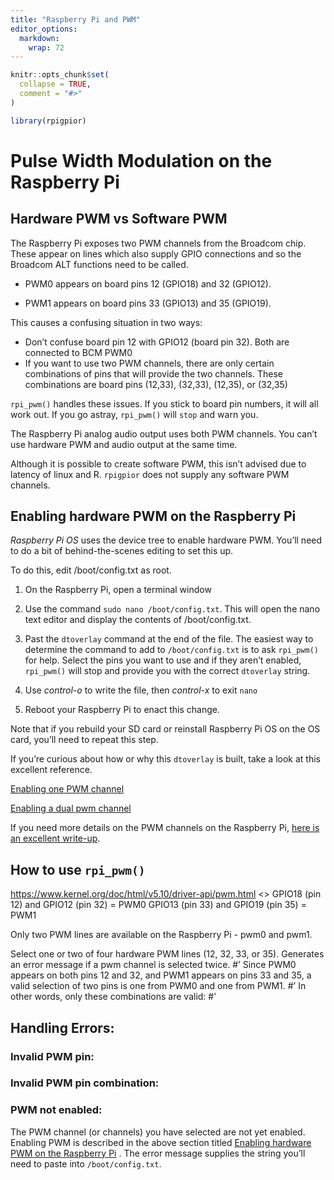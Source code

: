 ```yaml
---
title: "Raspberry Pi and PWM"
editor_options: 
  markdown: 
    wrap: 72
---
```


```r
knitr::opts_chunk$set(
  collapse = TRUE,
  comment = "#>"
)
```

```r
library(rpigpior)
```

# Pulse Width Modulation on the Raspberry Pi

## Hardware PWM vs Software PWM

The Raspberry Pi exposes two PWM channels from the Broadcom chip. These
appear on lines which also supply GPIO connections and so the Broadcom
ALT functions need to be called.

-   PWM0 appears on board pins 12 (GPIO18) and 32 (GPIO12).

-   PWM1 appears on board pins 33 (GPIO13) and 35 (GPIO19).

This causes a confusing situation in two ways:

-   Don't confuse board pin 12 with GPIO12 (board pin 32). Both are
    connected to BCM PWM0
-   If you want to use two PWM channels, there are only certain
    combinations of pins that will provide the two channels. These
    combinations are board pins (12,33), (32,33), (12,35), or (32,35)

`rpi_pwm()` handles these issues. If you stick to board pin numbers, it
will all work out. If you go astray, `rpi_pwm()` will `stop` and warn
you.

The Raspberry Pi analog audio output uses both PWM channels. You can't
use hardware PWM and audio output at the same time.

Although it is possible to create software PWM, this isn't advised due
to latency of linux and R. `rpigpior` does not supply any software PWM
channels.

## Enabling hardware PWM on the Raspberry Pi

*Raspberry Pi OS* uses the device tree to enable hardware PWM. You'll
need to do a bit of behind-the-scenes editing to set this up.

To do this, edit /boot/config.txt as root.

1.  On the Raspberry Pi, open a terminal window

2.  Use the command `sudo nano /boot/config.txt`. This will open the
    nano text editor and display the contents of /boot/config.txt.

3.  Past the `dtoverlay` command at the end of the file. The easiest way
    to determine the command to add to `/boot/config.txt` is to ask
    `rpi_pwm()` for help. Select the pins you want to use and if they
    aren't enabled, `rpi_pwm()` will stop and provide you with the
    correct `dtoverlay` string.

4.  Use *control-o* to write the file, then *control-x* to exit `nano`

5.  Reboot your Raspberry Pi to enact this change.

Note that if you rebuild your SD card or reinstall Raspberry Pi OS on
the OS card, you'll need to repeat this step.

If you're curious about how or why this `dtoverlay` is built, take a
look at this excellent reference.

[Enabling one PWM
channel](https://github.com/raspberrypi/linux/blob/04c8e47067d4873c584395e5cb260b4f170a99ea/arch/arm/boot/dts/overlays/README#L925)

[Enabling a dual pwm
channel](https://github.com/raspberrypi/linux/blob/04c8e47067d4873c584395e5cb260b4f170a99ea/arch/arm/boot/dts/overlays/README#L944)

If you need more details on the PWM channels on the Raspberry Pi, [here
is an excellent
write-up](https://github.com/dotnet/iot/blob/main/Documentation/raspi-pwm.md).

## How to use `rpi_pwm()`

<https://www.kernel.org/doc/html/v5.10/driver-api/pwm.html> \<\> GPIO18
(pin 12) and GPIO12 (pin 32) = PWM0 GPIO13 (pin 33) and GPIO19 (pin 35)
= PWM1

Only two PWM lines are available on the Raspberry Pi - pwm0 and pwm1.

Select one or two of four hardware PWM lines (12, 32, 33, or 35).
Generates an error message if a pwm channel is selected twice. \#' Since
PWM0 appears on both pins 12 and 32, and PWM1 appears on pins 33 and 35,
a valid selection of two pins is one from PWM0 and one from PWM1. \#' In
other words, only these combinations are valid: \#' \itemize{
#'        \item pin_number = c(12,33)
#'        \item pin_number = c(32,33)
#'        \item pin_number = c(12,35)
#'        \item pin_number = c(32,35)
#'     }

## Handling Errors:

### Invalid PWM pin:

### Invalid PWM pin combination:

### PWM not enabled:

The PWM channel (or channels) you have selected are not yet enabled.
Enabling PWM is described in the above section titled [Enabling hardware
PWM on the Raspberry Pi] . The error message supplies the string you'll
need to paste into `/boot/config.txt`.

